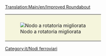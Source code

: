 [[Translation:Main/en/Improved Roundabout]]{{it/Nodi ferroviari}}
{{Template:Requisiti nodo/It|Economico|2|0|0|0.5|0||0|0|1|1|||I treni guasti bloccano da due linee a tutto il nodo.|
* Può gestire fino a 4 treni alla volta.
* Area: 9x9
}}

{|style="border: 0px; margin: 5px auto 25px auto;"
|style="padding: 10px 10px 5px; 10px; background-color: #F5F5DC;"|[[File:en/Improved.Roundabout.png|center|frame|Nodo a rotatoria migliorata]]
|}

[[Category:it/Nodi ferroviari]]